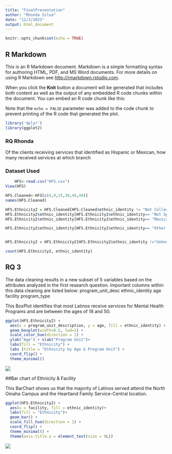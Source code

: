 ---
title: "FinalPresentation"
author: "Rhonda Silva"
date: "12/2/2021"
output: html_document
---

```{r setup, include=FALSE}
knitr::opts_chunk$set(echo = TRUE)
```

## R Markdown

This is an R Markdown document. Markdown is a simple formatting syntax for authoring HTML, PDF, and MS Word documents. For more details on using R Markdown see <http://rmarkdown.rstudio.com>.

When you click the **Knit** button a document will be generated that includes both content as well as the output of any embedded R code chunks within the document. You can embed an R code chunk like this:


Note that the `echo = FALSE` parameter was added to the code chunk to prevent printing of the R code that generated the plot.


```{r library}
library('dplyr')
library(ggplot2)
```

### RQ Rhonda

Of the clients receiving services that identified as Hispanic or
Mexican, how many received services at which branch

### Dataset Used

```{r HFS}
    HFS<-read.csv("HFS.csv")
View(HFS)
```
```{r Cleaned}
HFS.Cleaned<-HFS[c(4,9,25,30,46,49)]
names(HFS.Cleaned)
```

```{r Changed to Latino}
HFS.Ethnicity2 = HFS.Cleaned[HFS.Cleaned$ethnic_identity != "Not Collected",]
HFS.Ethnicity2$ethnic_identity[HFS.Ethnicity2$ethnic_identity== "Not Spanish/Hispanic/Latino"]<- "Not Latino"
HFS.Ethnicity2$ethnic_identity[HFS.Ethnicity2$ethnic_identity== "Mexican"]<- "Latino"

HFS.Ethnicity2$ethnic_identity[HFS.Ethnicity2$ethnic_identity== "Other Hispanic or Latino"]<- "Latino"


HFS.Ethnicity2 = HFS.Ethnicity2[HFS.Ethnicity2$ethnic_identity !="Unknown",]

count(HFS.Ethnicity2, ethnic_identity)
```



## RQ 3

The data cleaning results in a new subset of 5 variables based on the
attributes analyzed in the first research question. Important columns
within this data cleaning are listed below: program_unit_desc
ethnic_identity age facility program_type

This BoxPlot identifies that most Latinos receive services for Mental
Health Programs and are between the ages of 18 and 50.

``` {r Box Plot}
ggplot(HFS.Ethnicity2) +
  aes(x = program_unit_description, y = age, fill = ethnic_identity) +
  geom_boxplot(width=0.5, lwd=1) +
  scale_color_hue(direction = 1) +
  ylab("Age") + xlab("Program Unit")+
  labs(fill = "Ethnicity") +
  labs (title = "Ethnicity by Age & Program Unit") +
  coord_flip() +
  theme_minimal()
```

![](https://github.com/saikrishnags05/Project-for-Data-to-Decisions/blob/master/RPlots/Rplots_files/figure-gfm/RQ_3_1.jpeg)<!-- -->
  
  ##Bar chart of Ethnicity & Facility
  
  This BarChart shows us that the majority of Latinos served attend the
North Omaha Campus and the Heartland Family Service-Central location.

```{r Bar Chart}
ggplot(HFS.Ethnicity2) +
  aes(x = facility, fill = ethnic_identity)+
  labs(fill = "Ethnicity")+
  geom_bar() +
  scale_fill_hue(direction = 1) +
  coord_flip() +
  theme_minimal() +
  theme(axis.title.x = element_text(size = 9L))
```

![](https://github.com/saikrishnags05/Project-for-Data-to-Decisions/blob/master/RPlots/Rplots_files/figure-gfm/RQ3_2.jpeg)<!-- -->

  



